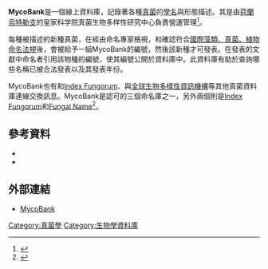 {{infobox biodatabase
|title = MycoBank
|logo =[[File:Database.png|File:Database.png]]
|description = [[真菌学|真菌学]]名称和组合，最终结合描述和插图
|scope = 
|organism = 
|center = 真菌真菌生物多样性中心的中央机构(Centraalbureau voor Schimmelcultures fungal biodiversity center)
|laboratory = 
|author = 
|citation = 
|released = 
|standard = 
|format = 
|url = {{URL|http://www.mycobank.org}}
|download = 
|webservice = 
|sql = 
|sparql = 
|webapp = 
|standalone = 
|license = 
|versioning = 
|frequency = 
|curation = 
|bookmark =
|version=
}}

'''MycoBank'''是一個線上資料庫，記錄著各種[[真菌|真菌]]的[[學名|學名]]與形態描述。其是由[[荷蘭|荷蘭]][[烏特勒支|烏特勒支]]的皇家科学院真菌生物多样性研究中心負責營運管理<ref name=Hawksworth2005>{{cite journal |author=Hawksworth DL. |title=Universal fungus register offers pattern for zoology |journal=Nature |year=2005 |volume=438 |issue=7064 |page=24 |doi=10.1038/438024b}}</ref>。

每種被描述的新種真菌，在經由命名專家檢視，和確認符合[[國際藻類、真菌、植物命名法規|國際藻類、真菌、植物命名法規]]後，會被給予一組MycoBank的編號，然後該新種才可發表。在發表的文獻中命名者引用該物種的編號，使其編號公開於資料庫中。此資料庫有助於查詢哪些名稱已被合法發表以及其發表年份。

MycoBank也有和[[Index_Fungorum|Index Fungorum]]、{{link-en|Life Science Identifiers|Life Science Identifiers}}與[[全球生物多樣性資訊機構|全球生物多樣性資訊機構]]等其他真菌資料庫連線交換訊息。MycoBank是{{link-en|真菌命名委員會|Nomenclature Committee for Fungi}}認可的三個命名庫之一，另外兩個則是[[Index_Fungorum|Index Fungorum]]和[[Fungal_Name|Fungal Name]]<ref name="Redhead 2013">{{cite journal |author1=Redhead, Scott A. |author2=Norvell, Lorelei L. |year=2013 |title=MycoBank, Index Fungorum, and Fungal Names recommended as official nomenclatural repositories for 2013 |journal=IMA Fungus |volume=3 |issue=2 |pages=44–45 |url=http://www.imafungus.org/Issue/32/03.pdf |author= |access-date=2018-10-11 |archive-url=https://web.archive.org/web/20161122153831/http://www.imafungus.org/Issue/32/03.pdf |archive-date=2016-11-22 |dead-url=yes }}</ref>。

==參考資料==
{{portal|真菌}}
{{Reflist}}

* {{cite journal| author = [[Pedro_W._Crous|Pedro W. Crous]], [[Walter_Gams|Walter Gams]], Joost A. Stalpers, Vincent Robert and Gerrit Stegehuis| title = MycoBank: an online initiative to launch mycology into the 21st century| journal = Studies in Mycology| volume = 50| pages = 19–22| year = 2004| url = http://www.cbs.knaw.nl/Research/CrousLab/publications/PDF%20OP%20NUMMER/203.pdf| deadurl = yes| archiveurl = https://web.archive.org/web/20130721061251/http://www.cbs.knaw.nl/Research/CrousLab/publications/PDF%20OP%20NUMMER/203.pdf| archivedate = 2013-07-21| access-date = 2013-10-29}}
* {{cite journal| author = Crous PW, Gams W, Stalpers JA, Cannon PF, Kirk PM, David JC, Triebel D |year = 2004 |title = An online database of names and descriptions as an alternative to registration |journal = Mycological Research |volume = 108| pages = 1236–1238|doi = 10.1017/S0953756204221554| issue = 11}}

==外部連結==
* [http://www.mycobank.org MycoBank]{{Wayback|url=http://www.mycobank.org/ |date=20201107171930 }}

[[Category:真菌學|Category:真菌學]]
[[Category:生物學資料庫|Category:生物學資料庫]]